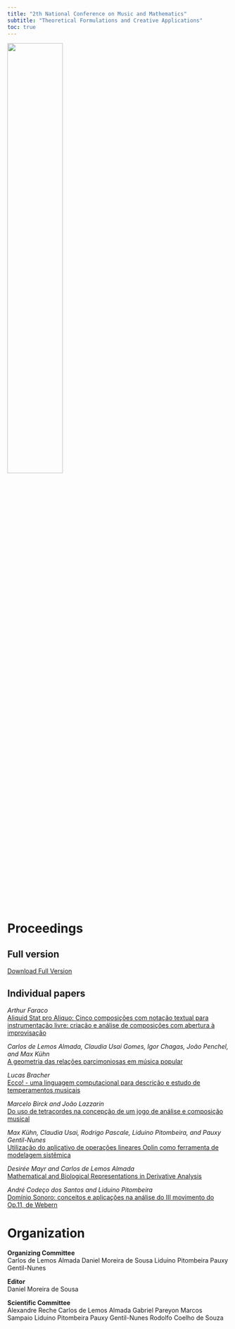 ```yaml
---
title: "2th National Conference on Music and Mathematics"
subtitle: "Theoretical Formulations and Creative Applications"
toc: true
---
```


![](2017-banner.png){width=50% fig-align="center"}

# Proceedings
## Full version
[Download Full Version](Congresso-MusMat-2017.pdf)

## Individual papers
<em>Arthur Faraco</em><br>
[Aliquid Stat pro Aliquo: Cinco composições com notação textual para instrumentação livre: criação e análise de composições com abertura à improvisação](Aliquid-Stat-pro-Aliquo.pdf)

<em>Carlos de Lemos Almada, Claudia Usai Gomes, Igor Chagas, João Penchel, and Max Kühn</em><br>
[A geometria das relações parcimoniosas em música popular](A-geometria-das-relações-parcimoniosas-em-música-popular.pdf)

<em>Lucas Bracher</em><br>
[Ecco! - uma linguagem computacional para descrição e estudo de temperamentos musicais](Ecco-uma-linguagem-computacional-para-descrição-e-estudo.pdf)

<em>Marcelo Birck and João Lazzarin </em><br>
[Do uso de tetracordes na concepção de um jogo de análise e composição musical](Do-uso-de-tetracordes-na-concepção-de-um-jogo-de-análise-e.pdf)

<em>Max Kühn, Claudia Usai, Rodrigo Pascale, Liduino Pitombeira, and Pauxy Gentil-Nunes</em><br>
[Utilização do aplicativo de operações lineares Oplin como ferramenta de modelagem sistêmica](Utilização-do-aplicativo-de-operações-lineares-Oplin-como.pdf)

<em>Desirée Mayr and Carlos de Lemos Almada</em><br>
[Mathematical and Biological Representations in Derivative Analysis](Mathematical-and-Biological-Representations-in-Derivative.pdf)

<em>André Codeço dos Santos and Liduino Pitombeira</em><br>
[Domínio Sonoro: conceitos e aplicações na análise do III movimento do Op.11, de Webern](Domínio-Sonoro-conceitos-e-aplicações-na-análise-do-III.pdf)

# Organization
<strong>Organizing Committee</strong><br>
Carlos de Lemos Almada
Daniel Moreira de Sousa
Liduino Pitombeira
Pauxy Gentil-Nunes

<strong>Editor</strong><br>
Daniel Moreira de Sousa

<strong>Scientific Committee</strong><br>
Alexandre Reche
Carlos de Lemos Almada
Gabriel Pareyon
Marcos Sampaio
Liduino Pitombeira
Pauxy Gentil-Nunes
Rodolfo Coelho de Souza